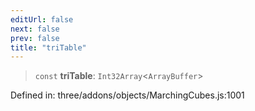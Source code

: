 ```yaml
---
editUrl: false
next: false
prev: false
title: "triTable"
---
```


> `const` **triTable**: `Int32Array`\<`ArrayBuffer`\>

Defined in: three/addons/objects/MarchingCubes.js:1001
